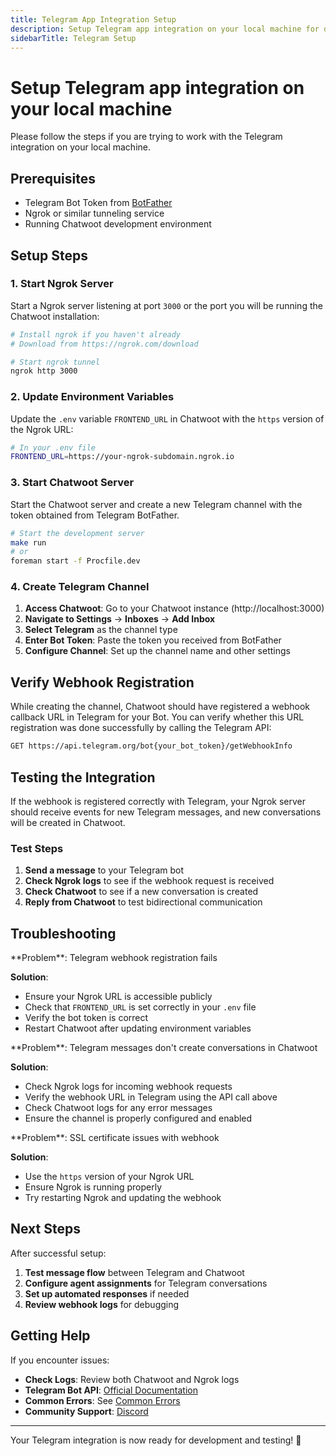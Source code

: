 ```yaml
---
title: Telegram App Integration Setup
description: Setup Telegram app integration on your local machine for development
sidebarTitle: Telegram Setup
---
```


# Setup Telegram app integration on your local machine

Please follow the steps if you are trying to work with the Telegram integration on your local machine.

## Prerequisites

- Telegram Bot Token from [BotFather](https://t.me/botfather)
- Ngrok or similar tunneling service
- Running Chatwoot development environment

## Setup Steps

### 1. Start Ngrok Server

Start a Ngrok server listening at port `3000` or the port you will be running the Chatwoot installation:

```bash
# Install ngrok if you haven't already
# Download from https://ngrok.com/download

# Start ngrok tunnel
ngrok http 3000
```

### 2. Update Environment Variables

Update the `.env` variable `FRONTEND_URL` in Chatwoot with the `https` version of the Ngrok URL:

```bash
# In your .env file
FRONTEND_URL=https://your-ngrok-subdomain.ngrok.io
```

### 3. Start Chatwoot Server

Start the Chatwoot server and create a new Telegram channel with the token obtained from Telegram BotFather.

```bash
# Start the development server
make run
# or
foreman start -f Procfile.dev
```

### 4. Create Telegram Channel

1. **Access Chatwoot**: Go to your Chatwoot instance (http://localhost:3000)
2. **Navigate to Settings** → **Inboxes** → **Add Inbox**
3. **Select Telegram** as the channel type
4. **Enter Bot Token**: Paste the token you received from BotFather
5. **Configure Channel**: Set up the channel name and other settings

## Verify Webhook Registration

While creating the channel, Chatwoot should have registered a webhook callback URL in Telegram for your Bot. You can verify whether this URL registration was done successfully by calling the Telegram API:

```bash
GET https://api.telegram.org/bot{your_bot_token}/getWebhookInfo
```

## Testing the Integration

If the webhook is registered correctly with Telegram, your Ngrok server should receive events for new Telegram messages, and new conversations will be created in Chatwoot.

### Test Steps

1. **Send a message** to your Telegram bot
2. **Check Ngrok logs** to see if the webhook request is received
3. **Check Chatwoot** to see if a new conversation is created
4. **Reply from Chatwoot** to test bidirectional communication

## Troubleshooting

<Accordion title="Webhook not registered">
**Problem**: Telegram webhook registration fails

**Solution**:
- Ensure your Ngrok URL is accessible publicly
- Check that `FRONTEND_URL` is set correctly in your `.env` file
- Verify the bot token is correct
- Restart Chatwoot after updating environment variables
</Accordion>

<Accordion title="Messages not appearing in Chatwoot">
**Problem**: Telegram messages don't create conversations in Chatwoot

**Solution**:
- Check Ngrok logs for incoming webhook requests
- Verify the webhook URL in Telegram using the API call above
- Check Chatwoot logs for any error messages
- Ensure the channel is properly configured and enabled
</Accordion>

<Accordion title="SSL/TLS errors">
**Problem**: SSL certificate issues with webhook

**Solution**:
- Use the `https` version of your Ngrok URL
- Ensure Ngrok is running properly
- Try restarting Ngrok and updating the webhook
</Accordion>

## Next Steps

After successful setup:

1. **Test message flow** between Telegram and Chatwoot
2. **Configure agent assignments** for Telegram conversations
3. **Set up automated responses** if needed
4. **Review webhook logs** for debugging

## Getting Help

If you encounter issues:

- **Check Logs**: Review both Chatwoot and Ngrok logs
- **Telegram Bot API**: [Official Documentation](https://core.telegram.org/bots/api)
- **Common Errors**: See [Common Errors](/contributing-guide/common-errors)
- **Community Support**: [Discord](https://discord.com/invite/cJXdrwS)

---

Your Telegram integration is now ready for development and testing! 📱
